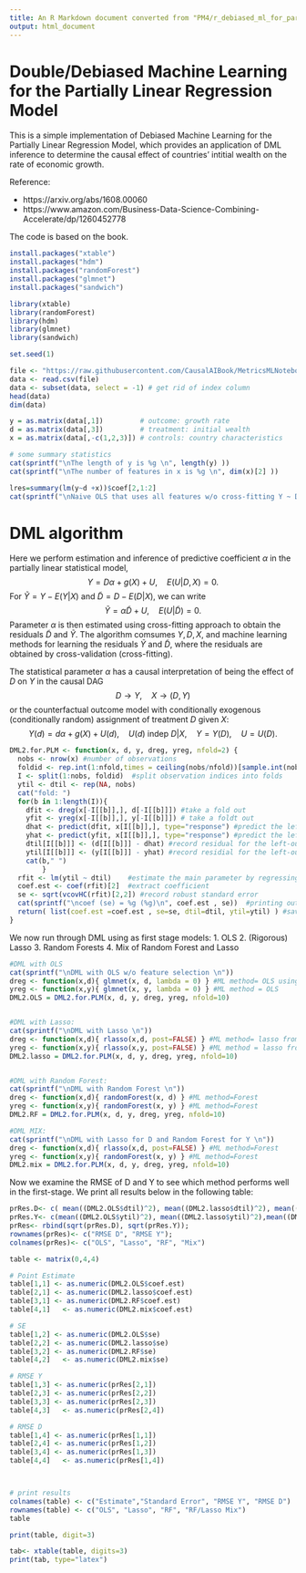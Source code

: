 ```yaml
---
title: An R Markdown document converted from "PM4/r_debiased_ml_for_partially_linear_model_growth.irnb"
output: html_document
---
```


# Double/Debiased Machine Learning for the Partially Linear Regression Model

This is a simple implementation of Debiased Machine Learning for the Partially Linear Regression Model, which provides an application of DML inference to determine the causal effect of countries' intitial wealth on the rate of economic growth.


Reference:

- https://arxiv.org/abs/1608.00060
- https://www.amazon.com/Business-Data-Science-Combining-Accelerate/dp/1260452778

The code is based on the book.

```r
install.packages("xtable")
install.packages("hdm")
install.packages("randomForest")
install.packages("glmnet")
install.packages("sandwich")

library(xtable)
library(randomForest)
library(hdm)
library(glmnet)
library(sandwich)

set.seed(1)
```

```r
file <- "https://raw.githubusercontent.com/CausalAIBook/MetricsMLNotebooks/main/data/GrowthData.csv"
data <- read.csv(file)
data <- subset(data, select = -1) # get rid of index column
head(data)
dim(data)
```

```r
y = as.matrix(data[,1])         # outcome: growth rate
d = as.matrix(data[,3])         # treatment: initial wealth
x = as.matrix(data[,-c(1,2,3)]) # controls: country characteristics

# some summary statistics
cat(sprintf("\nThe length of y is %g \n", length(y) ))
cat(sprintf("\nThe number of features in x is %g \n", dim(x)[2] ))

lres=summary(lm(y~d +x))$coef[2,1:2]
cat(sprintf("\nNaive OLS that uses all features w/o cross-fitting Y ~ D+X yields: \ncoef (se) = %g (%g)\n", lres[1] , lres[2]))
```

# DML algorithm

Here we perform estimation and inference of predictive coefficient $\alpha$ in the partially linear statistical model,
$$
Y = D\alpha + g(X) + U, \quad E (U | D, X) = 0.
$$
For $\tilde Y = Y- E(Y|X)$ and $\tilde D= D- E(D|X)$, we can write
$$
\tilde Y = \alpha \tilde D + U, \quad E (U |\tilde D) =0.
$$
Parameter $\alpha$ is then estimated using cross-fitting approach to obtain the residuals $\tilde D$ and $\tilde Y$.
The algorithm comsumes $Y, D, X$, and machine learning methods for learning the residuals $\tilde Y$ and $\tilde D$, where
the residuals are obtained by cross-validation (cross-fitting).

The statistical parameter $\alpha$ has a causal interpretation of being the effect of $D$ on $Y$ in the causal DAG $$ D\to Y, \quad X\to (D,Y)$$ or the counterfactual outcome model with conditionally exogenous (conditionally random) assignment of treatment $D$ given $X$:
$$
Y(d) = d\alpha + g(X) + U(d),\quad  U(d) \text{ indep } D |X, \quad Y = Y(D), \quad U = U(D).
$$

```r
DML2.for.PLM <- function(x, d, y, dreg, yreg, nfold=2) {
  nobs <- nrow(x) #number of observations
  foldid <- rep.int(1:nfold,times = ceiling(nobs/nfold))[sample.int(nobs)] #define folds indices
  I <- split(1:nobs, foldid)  #split observation indices into folds
  ytil <- dtil <- rep(NA, nobs)
  cat("fold: ")
  for(b in 1:length(I)){
    dfit <- dreg(x[-I[[b]],], d[-I[[b]]]) #take a fold out
    yfit <- yreg(x[-I[[b]],], y[-I[[b]]]) # take a foldt out
    dhat <- predict(dfit, x[I[[b]],], type="response") #predict the left-out fold
    yhat <- predict(yfit, x[I[[b]],], type="response") #predict the left-out fold
    dtil[I[[b]]] <- (d[I[[b]]] - dhat) #record residual for the left-out fold
    ytil[I[[b]]] <- (y[I[[b]]] - yhat) #record residial for the left-out fold
    cat(b," ")
        }
  rfit <- lm(ytil ~ dtil)    #estimate the main parameter by regressing one residual on the other
  coef.est <- coef(rfit)[2]  #extract coefficient
  se <- sqrt(vcovHC(rfit)[2,2]) #record robust standard error
  cat(sprintf("\ncoef (se) = %g (%g)\n", coef.est , se))  #printing output
  return( list(coef.est =coef.est , se=se, dtil=dtil, ytil=ytil) ) #save output and residuals
}
```

We now run through DML using as first stage models:
 1. OLS
 2. (Rigorous) Lasso
 3. Random Forests
 4. Mix of Random Forest and Lasso

```r
#DML with OLS
cat(sprintf("\nDML with OLS w/o feature selection \n"))
dreg <- function(x,d){ glmnet(x, d, lambda = 0) } #ML method= OLS using glmnet; using lm gives bugs
yreg <- function(x,y){ glmnet(x, y, lambda = 0) } #ML method = OLS
DML2.OLS = DML2.for.PLM(x, d, y, dreg, yreg, nfold=10)


#DML with Lasso:
cat(sprintf("\nDML with Lasso \n"))
dreg <- function(x,d){ rlasso(x,d, post=FALSE) } #ML method= lasso from hdm
yreg <- function(x,y){ rlasso(x,y, post=FALSE) } #ML method = lasso from hdm
DML2.lasso = DML2.for.PLM(x, d, y, dreg, yreg, nfold=10)


#DML with Random Forest:
cat(sprintf("\nDML with Random Forest \n"))
dreg <- function(x,d){ randomForest(x, d) } #ML method=Forest
yreg <- function(x,y){ randomForest(x, y) } #ML method=Forest
DML2.RF = DML2.for.PLM(x, d, y, dreg, yreg, nfold=10)

#DML MIX:
cat(sprintf("\nDML with Lasso for D and Random Forest for Y \n"))
dreg <- function(x,d){ rlasso(x,d, post=FALSE) } #ML method=Forest
yreg <- function(x,y){ randomForest(x, y) } #ML method=Forest
DML2.mix = DML2.for.PLM(x, d, y, dreg, yreg, nfold=10)
```

Now we examine the RMSE of D and Y to see which method performs well in the first-stage. We print all results below in the following table:

```r
prRes.D<- c( mean((DML2.OLS$dtil)^2), mean((DML2.lasso$dtil)^2), mean((DML2.RF$dtil)^2), mean((DML2.mix$dtil)^2));
prRes.Y<- c(mean((DML2.OLS$ytil)^2), mean((DML2.lasso$ytil)^2),mean((DML2.RF$ytil)^2),mean((DML2.mix$ytil)^2));
prRes<- rbind(sqrt(prRes.D), sqrt(prRes.Y));
rownames(prRes)<- c("RMSE D", "RMSE Y");
colnames(prRes)<- c("OLS", "Lasso", "RF", "Mix")
```

```r
table <- matrix(0,4,4)

# Point Estimate
table[1,1] <- as.numeric(DML2.OLS$coef.est)
table[2,1] <- as.numeric(DML2.lasso$coef.est)
table[3,1] <- as.numeric(DML2.RF$coef.est)
table[4,1]   <- as.numeric(DML2.mix$coef.est)

# SE
table[1,2] <- as.numeric(DML2.OLS$se)
table[2,2] <- as.numeric(DML2.lasso$se)
table[3,2] <- as.numeric(DML2.RF$se)
table[4,2]   <- as.numeric(DML2.mix$se)

# RMSE Y
table[1,3] <- as.numeric(prRes[2,1])
table[2,3] <- as.numeric(prRes[2,2])
table[3,3] <- as.numeric(prRes[2,3])
table[4,3]   <- as.numeric(prRes[2,4])

# RMSE D
table[1,4] <- as.numeric(prRes[1,1])
table[2,4] <- as.numeric(prRes[1,2])
table[3,4] <- as.numeric(prRes[1,3])
table[4,4]   <- as.numeric(prRes[1,4])



# print results
colnames(table) <- c("Estimate","Standard Error", "RMSE Y", "RMSE D")
rownames(table) <- c("OLS", "Lasso", "RF", "RF/Lasso Mix")
table
```

```r
print(table, digit=3)
```

```r
tab<- xtable(table, digits=3)
print(tab, type="latex")
```

